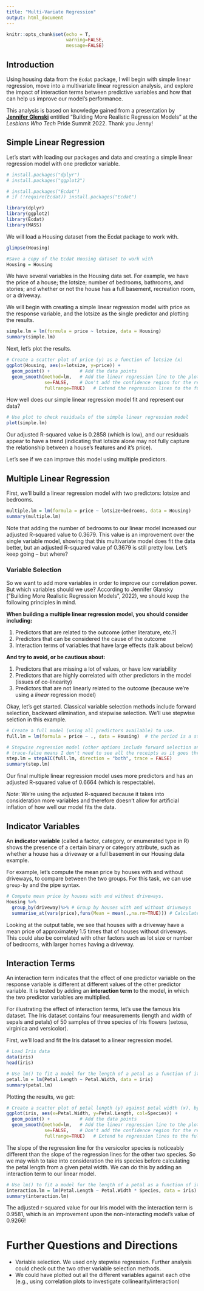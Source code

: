 ```yaml
---
title: "Multi-Variate Regression"
output: html_document
---
```


```r
knitr::opts_chunk$set(echo = T, 
                      warning=FALSE,
                      message=FALSE)
```

## Introduction

Using housing data from the `Ecdat` package, I will begin with simple linear regression, move into a multivariate linear regression analysis, and explore the impact of interaction terms between predictive variables and how that can help us improve our model's performance.

This analysis is based on knowledge gained from a presentation by **[Jennifer Glenski](https://www.linkedin.com/in/jenny-glenski/)** entitled "Building More Realistic Regression Models" at the *Lesbians Who Tech* Pride Summit 2022. Thank you Jenny!



## Simple Linear Regression

Let's start with loading our packages and data and creating a simple linear regression model with one predictor variable. 

```r
# install.packages("dplyr")
# install.packages("ggplot2")

# install.packages("Ecdat")
# if (!require(Ecdat)) install.packages("Ecdat")

library(dplyr)
library(ggplot2)
library(Ecdat)
library(MASS)

```

We will load a Housing dataset from the Ecdat package to work with.
```r
glimpse(Housing)

#Save a copy of the Ecdat Housing dataset to work with
Housing = Housing

```

We have several variables in the Housing data set. For example, we have the price of a house; the lotsize; number of bedrooms, bathrooms, and stories; and whether or not the house has a full basement, recreation room, or a driveway. 

We will begin with creating a simple linear regression model with price as the response variable, and the lotsize as the single predictor and plotting the results.
```r

simple.lm = lm(formula = price ~ lotsize, data = Housing)
summary(simple.lm)

```

Next, let's plot the results.
```r
# Create a scatter plot of price (y) as a function of lotsize (x)
ggplot(Housing, aes(x=lotsize, y=price)) + 
  geom_point() +           # Add the data points
  geom_smooth(method=lm,   # Add the linear regression line to the plot
              se=FALSE,    # Don't add the confidence region for the regression line
              fullrange=TRUE)   # Extend the regression lines to the full x axis range

```

How well does our simple linear regression model fit and represent our data?

```r
# Use plot to check residuals of the simple linear regression model
plot(simple.lm)

```


Our adjusted R-squared value is 0.2858 (which is low), and our residuals appear to have a trend (indicating that lotsize alone may not fully capture the relationship between a house's features and it's price).

Let's see if we can improve this model using multiple predictors.


## Multiple Linear Regression

First, we'll build a linear regression model with two predictors: lotsize and bedrooms.

```r
multiple.lm = lm(formula = price ~ lotsize+bedrooms, data = Housing)
summary(multiple.lm) 

```
Note that adding the number of bedrooms to our linear model increased our adjusted R-squared value to 0.3679. This value is an improvement over the single variable model, showing that this multivariate model does fit the data better, but an adjusted R-squared value pf 0.3679 is still pretty low. Let's keep going -- but where?

### Variable Selection

So we want to add more variables in order to improve our correlation power. But which variables should we use? According to Jennifer Glansky ("Building More Realistic Regression Models", 2022), we should keep the following principles in mind. 

**When building a multiple linear regression model, you should consider including:**

1. Predictors that are related to the outcome (other literature, etc.?)
2. Predictors that can be considered the cause of the outcome
3. Interaction terms of variables that have large effects (talk about below)

**And try to avoid, or be cautious about:**

1. Predictors that are missing a lot of values, or have low variability
2. Predictors that are highly correlated with other predictors in the model (issues of co-linearity)
3. Predictors that are not linearly related to the outcome (because we're using a *linear* regression model)

Okay, let's get started. Classical variable selection methods include forward selection, backward elimination, and stepwise selection. We'll use stepwise selction in this example.

```r
# Create a full model (using all predictors available) to use.
full.lm = lm(formula = price ~ ., data = Housing)  # the period is a stand in for 'everything'

# Stepwise regression model (other options include forward selection and backward elimination.)
# trace-false means I don't need to see all the receipts as it goes through
step.lm = stepAIC(full.lm, direction = "both", trace = FALSE)
summary(step.lm)

```
Our final multiple linear regression model uses more predictors and has an adjusted R-squared value of 0.6664 (which is respectable).

*Note*: We're using the adjusted R-squared because it takes into consideration more variables and therefore doesn't allow for artificial inflation of how well our model fits the data. 


## Indicator Variables

An **indicator variable** (called a factor, category, or enumerated type in R) shows the presence of a certain binary or category attribute, such as whether a house has a driveway or a full basement in our Housing data example.

For example, let's compute the mean price by houses with and without driveways, to compare between the two groups. For this task, we can use `group-by` and the pipe syntax.

```r
# Compute mean price by houses with and without driveways.
Housing %>%
  group_by(driveway)%>% # Group by houses with and without driveways
  summarise_at(vars(price),funs(Mean = mean(.,na.rm=TRUE))) # Calculate the mean of each group

```
Looking at the output table, we see that houses with a driveway have a mean price of approximately 1.5 times that of houses without driveways. This could also be correlated with other factors such as lot size or number of bedrooms, with larger homes having a driveway.


## Interaction Terms

An interaction term indicates that the effect of one predictor variable on the response variable is different at different values of the other predictor variable. It is tested by adding an **interaction term** to the model, in which the two predictor variables are multiplied. 

For illustrating the effect of interaction terms, let's use the famous Iris dataset. The Iris dataset contains four measurements (length and width of sepals and petals) of 50 samples of three species of Iris flowers (setosa, virginica and versicolor).

First, we'll load and fit the Iris dataset to a linear regression model.
```r
# Load Iris data
data(iris)
head(iris)

# Use lm() to fit a model for the length of a petal as a function of its width
petal.lm = lm(Petal.Length ~ Petal.Width, data = iris)
summary(petal.lm)
```

Plotting the results, we get:
```r
# Create a scatter plot of petal length (y) against petal width (x), by species (color)
ggplot(iris, aes(x=Petal.Width, y=Petal.Length, col=Species)) + 
  geom_point() +           # Add the data points
  geom_smooth(method=lm,   # Add the linear regression line to the plot
              se=FALSE,    # Don't add the confidence region for the regression line
              fullrange=TRUE)   # Extend he regression lines to the full x axis range

```

The slope of the regression line for the versicolor species is noticeably different than the slope of the regression lines for the other two species. So we may wish to take into consideration the iris species before calculating the petal length from a given petal width. We can do this by adding an interaction term to our linear model.

```r
# Use lm() to fit a model for the length of a petal as a function of its width and include an interaction term between width and species
interaction.lm = lm(Petal.Length ~ Petal.Width * Species, data = iris)
summary(interaction.lm)

```
The adjusted r-squared value for our Iris model with the interaction term is 0.9581, which is an improvement upon the non-interacting model's value of 0.9266!

# Further Questions and Directions


- Variable selection. We used only stepwise regression. Further analysis could check out the two other variable selection methods. 
- We could have plotted out all the different variables against each othe (e.g., using correlation plots to investigate collinearity/interaction)

